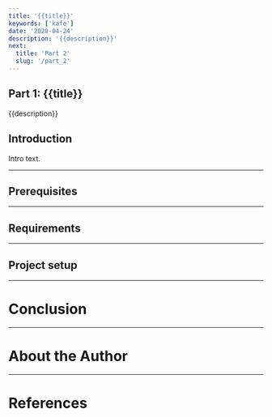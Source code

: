 ```yaml
---
title: '{{title}}'
keywords: ['kafe']
date: '2020-04-24'
description: '{{description}}'
next:
  title: 'Part 2'
  slug: '/part_2'
---
```


## Part 1: {{title}}

{{description}}

## Introduction

Intro text.

---

## Prerequisites

---

## Requirements

---

## Project setup

---

# Conclusion

---

# About the Author

---

# References
